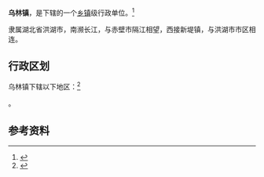 {{中国乡级行政区|42/10/83/101/000}}

'''乌林镇'''，是{{PRC admin/fullname|42/10/83/101/000|3}}下辖的一个[[乡镇|乡镇]]级行政单位。<ref>{{PRC admin/ref sgc|{{PRC admin/parent|42/10/83/101/000}}}}</ref>

隶属湖北省洪湖市，南濒长江，与赤壁市隔江相望，西接新堤镇，与洪湖市市区相连。

== 行政区划 ==

乌林镇下辖以下地区：<ref>{{PRC admin/ref sgc|42/10/83/101/000}}</ref>

{{PRC admin/children|42/10/83/101/000}}。

== 参考资料 ==

{{reflist}}

{{行政区划小作品}}
{{PRC admin/navcat|42/10/83/101/000}}